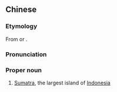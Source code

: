 {{also|苏门答腊}}
==Chinese==
{{zh-forms|s=苏门答腊}}

===Etymology===
From {{der|zh|id|Sumatra}} or {{der|zh|sa|समुद्र||sea}}.

===Pronunciation===
{{zh-pron
|m=Sūméndálà
|c=sou1 mun4 daap3 laap6
|cat=pn
}}

===Proper noun===
{{zh-proper noun}}

# [[Sumatra]], the largest island of [[Indonesia]]

{{zh-cat|Islands}}
